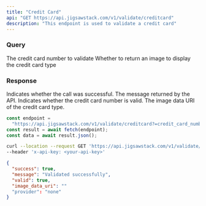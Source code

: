 ```yaml
---
title: "Credit Card"
api: "GET https://api.jigsawstack.com/v1/validate/creditcard"
description: "This endpoint is used to validate a credit card"
---
```


### Query

<ParamField query="credit_card_number" type="string" required>
  The credit card number to validate
</ParamField>

<ParamField query="get_image" type="boolean">
  Whether to return an image to display the credit card type
</ParamField>

<Snippet file="header.mdx" />

### Response

<ResponseField name="success" type="boolean">
  Indicates whether the call was successful.
</ResponseField>

<ResponseField name="message" type="string">
  The message returned by the API.
</ResponseField>

<ResponseField name="valid" type="boolean">
  Indicates whether the credit card number is valid.
</ResponseField>

<ResponseField name="image_data_uri" type="string">
  The image data URI of the credit card type.
</ResponseField>

<RequestExample>

```javascript Node.js
const endpoint =
  "https://api.jigsawstack.com/v1/validate/creditcard?=credit_card_number=''";
const result = await fetch(endpoint);
const data = await result.json();
```

```bash cURL
curl --location --request GET 'https://api.jigsawstack.com/v1/validate/creditcard?credit_card_number=""&get_image=false' \
--header 'x-api-key: <your-api-key>'
```

</RequestExample>

<ResponseExample>

```json Response
{
  "success": true,
  "message": "Validated successfully",
  "valid": true,
  "image_data_uri": ""
  "provider": "none"
}
```

</ResponseExample>

